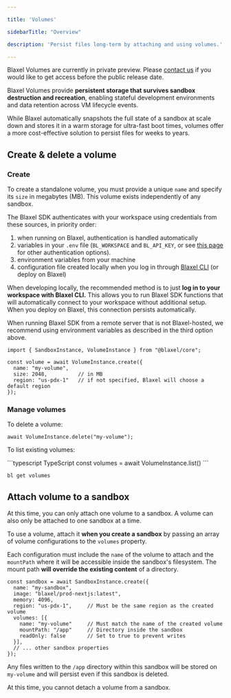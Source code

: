 ```yaml
---

title: 'Volumes'

sidebarTitle: "Overview"

description: 'Persist files long-term by attaching and using volumes.'

---
```


<Warning>Blaxel Volumes are currently in private preview. Please [contact us](https://blaxel.ai/contact?message=I+would+like+to+get+access+to+volumes+because+&purpose=volumes&origin=docs) if you would like to get access before the public release date.</Warning>

Blaxel Volumes provide **persistent storage that survives sandbox destruction and recreation**, enabling stateful development environments and data retention across VM lifecycle events. 

While Blaxel automatically snapshots the full state of a sandbox at scale down and stores it in a warm storage for ultra-fast boot times, volumes offer a more cost-effective solution to persist files for weeks to years.

## Create & delete a volume

### Create

To create a standalone volume, you must provide a unique `name` and specify its `size` in megabytes (MB). This volume exists independently of any sandbox.

<Accordion title="Set up authentication to Blaxel">

The Blaxel SDK authenticates with your workspace using credentials from these sources, in priority order:

1. when running on Blaxel, authentication is handled automatically
2. variables in your `.env` file (`BL_WORKSPACE` and `BL_API_KEY`, or see [this page](../Agents/Variables-and-secrets) for other authentication options). 
3. environment variables from your machine
4. configuration file created locally when you log in through [Blaxel CLI](../cli-reference/introduction) (or deploy on Blaxel)

When developing locally, the recommended method is to just **log in to your workspace with Blaxel CLI.** This allows you to run Blaxel SDK functions that will automatically connect to your workspace without additional setup. When you deploy on Blaxel, this connection persists automatically.

When running Blaxel SDK from a remote server that is not Blaxel-hosted, we recommend using environment variables as described in the third option above.

</Accordion>

```tsx
import { SandboxInstance, VolumeInstance } from "@blaxel/core";

const volume = await VolumeInstance.create({
  name: "my-volume",
  size: 2048,          // in MB
  region: "us-pdx-1"   // if not specified, Blaxel will choose a default region
});
```

### Manage volumes

To delete a volume:

```tsx
await VolumeInstance.delete("my-volume");
```

To list existing volumes:

<CodeGroup>
```typescript TypeScript
const volumes = await VolumeInstance.list()
```

```shell Blaxel CLI
bl get volumes
```
</CodeGroup>

## Attach volume to a sandbox

<Warning>At this time, you can only attach one volume to a sandbox. A volume can also only be attached to one sandbox at a time.</Warning>

To use a volume, attach it **when you create a sandbox** by passing an array of volume configurations to the `volumes` property.

Each configuration must include the `name` of the volume to attach and the `mountPath` where it will be accessible inside the sandbox's filesystem. The mount path **will override the existing content** of a directory.

```tsx
const sandbox = await SandboxInstance.create({
  name: "my-sandbox",
  image: "blaxel/prod-nextjs:latest",
  memory: 4096,
  region: "us-pdx-1",     // Must be the same region as the created volume
  volumes: [{
    name: "my-volume"     // Must match the name of the created volume
    mountPath: "/app"     // Directory inside the sandbox
    readOnly: false       // Set to true to prevent writes
  }],
  // ... other sandbox properties
});
```

Any files written to the `/app` directory within this sandbox will be stored on `my-volume` and will persist even if this sandbox is deleted.

At this time, you cannot detach a volume from a sandbox.